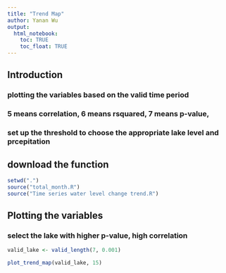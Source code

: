 ---
title: "Trend Map"
author: Yanan Wu
output:  
  html_notebook:
    toc: TRUE
    toc_float: TRUE
---

## Introduction
### plotting the variables based on the valid time period  

### 5 means correlation, 6 means rsquared, 7 means p-value, 
### set up the threshold to choose the  appropriate lake level and prcepitation 

## download the function
```{r, message=FALSE, comment= NA}
setwd(".")
source("total_month.R")
source("Time series water level change trend.R")
```

## Plotting the variables 
### select the lake with higher p-value, high correlation

```{r, message=FALSE, comment= NA}
valid_lake <- valid_length(7, 0.001)

plot_trend_map(valid_lake, 15)
```

